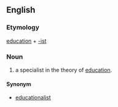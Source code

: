 ==English==
===Etymology===
[[education]] + [[-ist]]

===Noun===
{{en-noun}}
#a specialist in the theory of [[education]].

====Synonym====
*[[educationalist]]